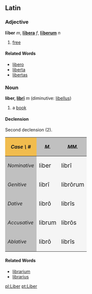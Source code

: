 ==Latin==
===Adjective===
'''līber''' ''m'', '''[[libera|lībera]]''' ''f'', '''[[liberum|līberum]]''' ''n''

#[[free]]
====Related Words====
*[[libero]]
*[[liberta]]
*[[libertas]]
===Noun===
'''liber, [[Wiktionary Appendix:Latin second declension|librī]]''' ''m'' (diminutive: [[libellus]])
#a [[book]]

====Declension====
Second declension (2).
{| cellpadding="5" border="1"
!style="background:#F1BC4E;"| ''Case \ #''
!style="background:#C0C0C0;"| ''M.''
!style="background:#C0C0C0;"| ''MM.''
|-
!style="background:#C0C0C0;"| ''Nominative''
|style="background:#F5F5F5;"| <big> liber
|style="background:#F5F5F5;"| <big> libr&#299;
|-
!style="background:#C0C0C0;"| ''Genitive''
|style="background:#F5F5F5;"| <big> libr&#299;
|style="background:#F5F5F5;"| <big> libr&#333;rum
|-
!style="background:#C0C0C0;"| ''Dative''
|style="background:#F5F5F5;"| <big> libr&#333;
|style="background:#F5F5F5;"| <big> libr&#299;s
|-
!style="background:#C0C0C0;"| ''Accusative''
|style="background:#F5F5F5;"| <big> librum
|style="background:#F5F5F5;"| <big> libr&#333;s
|-
!style="background:#C0C0C0;"| ''Ablative''
|style="background:#F5F5F5;"| <big> libr&#333;
|style="background:#F5F5F5;"| <big> libr&#299;s
|}

====Related Words====
*[[librarium]]
*[[librarius]]

[[pl:Liber]]
[[pt:Liber]]